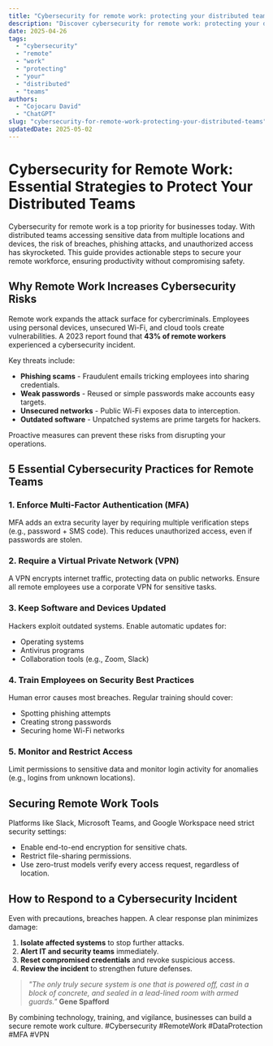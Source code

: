 ```yaml
---
title: "Cybersecurity for remote work: protecting your distributed teams"
description: "Discover cybersecurity for remote work: protecting your distributed teams with this in-depth guide, providing actionable insights and practical tips to boost your knowledge and results."
date: 2025-04-26
tags:
  - "cybersecurity"
  - "remote"
  - "work"
  - "protecting"
  - "your"
  - "distributed"
  - "teams"
authors:
  - "Cojocaru David"
  - "ChatGPT"
slug: "cybersecurity-for-remote-work-protecting-your-distributed-teams"
updatedDate: 2025-05-02
---
```


# Cybersecurity for Remote Work: Essential Strategies to Protect Your Distributed Teams  

Cybersecurity for remote work is a top priority for businesses today. With distributed teams accessing sensitive data from multiple locations and devices, the risk of breaches, phishing attacks, and unauthorized access has skyrocketed. This guide provides actionable steps to secure your remote workforce, ensuring productivity without compromising safety.  

## Why Remote Work Increases Cybersecurity Risks  

Remote work expands the attack surface for cybercriminals. Employees using personal devices, unsecured Wi-Fi, and cloud tools create vulnerabilities. A 2023 report found that **43% of remote workers** experienced a cybersecurity incident.  

Key threats include:  

* **Phishing scams** - Fraudulent emails tricking employees into sharing credentials.  
* **Weak passwords** - Reused or simple passwords make accounts easy targets.  
* **Unsecured networks** - Public Wi-Fi exposes data to interception.  
* **Outdated software** - Unpatched systems are prime targets for hackers.  

Proactive measures can prevent these risks from disrupting your operations.  

## 5 Essential Cybersecurity Practices for Remote Teams  

### 1. Enforce Multi-Factor Authentication (MFA)  

MFA adds an extra security layer by requiring multiple verification steps (e.g., password + SMS code). This reduces unauthorized access, even if passwords are stolen.  

### 2. Require a Virtual Private Network (VPN)  

A VPN encrypts internet traffic, protecting data on public networks. Ensure all remote employees use a corporate VPN for sensitive tasks.  

### 3. Keep Software and Devices Updated  

Hackers exploit outdated systems. Enable automatic updates for:  

* Operating systems  
* Antivirus programs  
* Collaboration tools (e.g., Zoom, Slack)  

### 4. Train Employees on Security Best Practices  

Human error causes most breaches. Regular training should cover:  

* Spotting phishing attempts  
* Creating strong passwords  
* Securing home Wi-Fi networks  

### 5. Monitor and Restrict Access  

Limit permissions to sensitive data and monitor login activity for anomalies (e.g., logins from unknown locations).  

## Securing Remote Work Tools  

Platforms like Slack, Microsoft Teams, and Google Workspace need strict security settings:  

* Enable end-to-end encryption for sensitive chats.  
* Restrict file-sharing permissions.  
* Use zero-trust models verify every access request, regardless of location.  

## How to Respond to a Cybersecurity Incident  

Even with precautions, breaches happen. A clear response plan minimizes damage:  

1. **Isolate affected systems** to stop further attacks.  
2. **Alert IT and security teams** immediately.  
3. **Reset compromised credentials** and revoke suspicious access.  
4. **Review the incident** to strengthen future defenses.  

> *"The only truly secure system is one that is powered off, cast in a block of concrete, and sealed in a lead-lined room with armed guards."*   **Gene Spafford**  

By combining technology, training, and vigilance, businesses can build a secure remote work culture. #Cybersecurity #RemoteWork #DataProtection #MFA #VPN